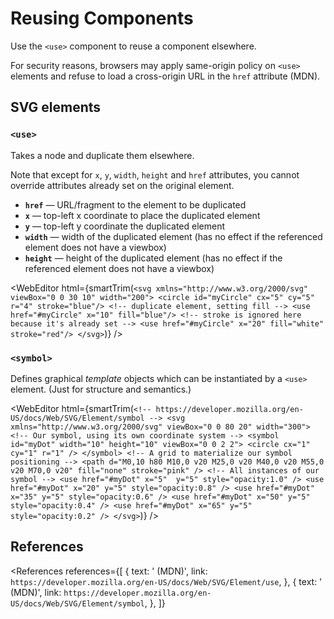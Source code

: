 
# Reusing Components

Use the `<use>` component to reuse a component elsewhere.

For security reasons, browsers may apply same-origin policy on `<use>` elements and refuse to load a cross-origin URL in the `href` attribute (MDN).

## SVG elements

### `<use>`

Takes a node and duplicate them elsewhere.

Note that except for `x`, `y`, `width`, `height` and `href` attributes, you cannot override attributes already set on the original element.

- **`href`** &mdash; URL/fragment to the element to be duplicated
- **`x`** &mdash; top-left x coordinate to place the duplicated element
- **`y`** &mdash; top-left y coordinate the duplicated element
- **`width`** &mdash; width of the duplicated element (has no effect if the referenced element does not have a viewbox)
- **`height`** &mdash; height of the duplicated element (has no effect if the referenced element does not have a viewbox)

<WebEditor
  html={smartTrim(`
   <svg xmlns="http://www.w3.org/2000/svg" viewBox="0 0 30 10" width="200">
    <circle id="myCircle" cx="5" cy="5" r="4" stroke="blue"/>
    <!-- duplicate element, setting fill -->
    <use href="#myCircle" x="10" fill="blue"/>
    <!-- stroke is ignored here because it's already set -->
    <use href="#myCircle" x="20" fill="white" stroke="red"/>
  </svg>
  `)}
/>

### `<symbol>`

Defines graphical _template_ objects which can be instantiated by a `<use>` element. (Just for structure and semantics.)

<WebEditor
  html={smartTrim(`
    <!-- https://developer.mozilla.org/en-US/docs/Web/SVG/Element/symbol -->
    <svg xmlns="http://www.w3.org/2000/svg" viewBox="0 0 80 20" width="300">
      <!-- Our symbol, using its own coordinate system -->
      <symbol id="myDot" width="10" height="10" viewBox="0 0 2 2">
        <circle cx="1" cy="1" r="1" />
      </symbol>
      <!-- A grid to materialize our symbol positioning -->
      <path d="M0,10 h80 M10,0 v20 M25,0 v20 M40,0 v20 M55,0 v20 M70,0 v20" fill="none" stroke="pink" />
      <!-- All instances of our symbol -->
      <use href="#myDot" x="5"  y="5" style="opacity:1.0" />
      <use href="#myDot" x="20" y="5" style="opacity:0.8" />
      <use href="#myDot" x="35" y="5" style="opacity:0.6" />
      <use href="#myDot" x="50" y="5" style="opacity:0.4" />
      <use href="#myDot" x="65" y="5" style="opacity:0.2" />
    </svg>
  `)}
/>

## References

<References
  references={[
    {
      text: '<use> (MDN)',
      link: `https://developer.mozilla.org/en-US/docs/Web/SVG/Element/use`,
    },
    {
      text: '<symbol> (MDN)',
      link: `https://developer.mozilla.org/en-US/docs/Web/SVG/Element/symbol`,
    },
  ]}
></References>
